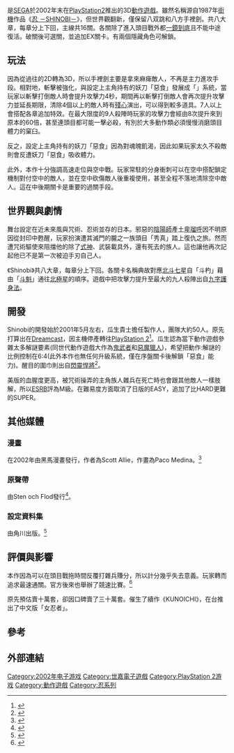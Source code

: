 {{Multiple issues|
{{Copy edit|time=2021-01-01T10:48:58+00:00}}
{{Tone|time=2021-01-01T10:50:33+00:00}}
}}
{{noteTA
| G1=Games
}}
{{Infobox VG
| title = Shinobi
| developer = Overworks
| publisher = [[SEGA|SEGA]]
| producer = 瓜生貴士
| director = 雲野雅廣
| composer = 瀨津丸勝
| artist = 土林誠
| series = 
| released = {{vgrelease|JP|2002年12月5日|NA|2002年11月10日}}
| genre = [[動作遊戲|動作]]（ACT）
| modes = 單人
| platforms = [[PlayStation_2|PlayStation 2]]
}}

{{Vgname|Shinobi}}是[[SEGA|SEGA]]於2002年末在[[PlayStation2|PlayStation2]]推出的3D[[動作遊戲|動作遊戲]]。雖然名稱源自1987年[[街機|街機]]作品《[[忍_－SHINOBI－|忍 －SHINOBI－]]》，但世界觀翻新，僅保留八双跳和八方手裡劍。共八大章，每章分上下回，主線共16關。各關除了進入頭目戰外都[[一鏡到底|一鏡到底]]且不能中途復活。破關後可選關，並追加EX關卡。有兩個隱藏角色可解鎖。

== 玩法 ==

因為從過往的2D轉為3D，所以手裡劍主要是拿來麻痺敵人，不再是主力進攻手段。相對地，斬擊被強化，與設定上主角持有的妖刀「惡食」發展成「{{link-jp|殺陣||殺陣}}」系統，當玩家以斬擊打倒敵人時會提升攻擊力4秒，期間再以斬擊打倒敵人會再次提升攻擊力並延長期限，清除4個以上的敵人時有[[殘心|殘心]]演出，可以得到較多道具。7人以上會搭配各章追加特效。在最大限度的9人殺陣時玩家的攻擊力會經由8次提升來到原本的60倍，甚至連頭目都可能一擊必殺，有別於大多動作類必須慢慢消磨頭目體力的窠臼。

反之，設定上主角持有的妖刀「惡食」因為對魂魄飢渴，因此如果玩家太久不殺敵則會反遭妖刀「惡食」吸收體力。

此外，本作十分強調高速走位與空中戰。玩家常駐的分身衝刺可以在空中搭配鎖定機制對付空中的敵人，並在空中砍傷敵人後重複使用，甚至全程不落地清除空中敵人。這在中後期關卡是重要的過關手段。

== 世界觀與劇情 ==

舞台設定在近未來風與咒術、忍術並存的日本。邪惡的[[陰陽師|陰陽師]]產土[[蛭子神|卑瑠呼]]因不明原因從封印中甦醒，玩家扮演遭其滅門的朧之一族頭目「秀真」踏上復仇之旅。然而遭咒術驅使來阻擋他的除了[[式神|式神]]、武裝載具外，還有死去的族人。這也讓他再次記起他已不是第一次被迫手刃自己人。

《Shinobi》共八大章，每章分上下回。各關卡名稱典故對應[[北斗七星|北斗七星]]自「斗杓」藉由「[[斗魁|斗魁]]」通往[[北極星|北極星]]的順序。遊戲中把攻擊力提升至最大的九人殺陣出自[[九字護身法|九字護身法]]。

== 開發 ==

Shinobi的開發始於2001年5月左右，瓜生貴士擔任製作人，團隊大約50人。原先打算出在[[Dreamcast|Dreamcast]]，因主機停產轉往[[PlayStation_2|PlayStation 2]]<ref>{{cite web |author1=Gamespot Staff |title=Shinobi Q&A |url=https://www.gamespot.com/articles/shinobi-qanda/1100-2883663/ |website=Gamespot |accessdate=2020-12-27 |language=en |date=2002-10-07 |archive-date=2021-01-15 |archive-url=https://web.archive.org/web/20210115201752/https://www.gamespot.com/articles/shinobi-qanda/1100-2883663/ }}</ref>。瓜生認為當下動作遊戲參雜太多解謎要素(同世代動作遊戲大作為[[鬼武者|鬼武者]]和[[惡魔獵人|惡魔獵人]])，希望把動作:解謎的比例控制在6:4(此外本作也無任何升級系統，僅在序盤關卡後解鎖「惡食」能力)。醒目的圍巾則出自[[閃靈悍將|閃靈悍將]]<ref>{{cite web |author1=IGN Staff |title=E3 2002: Shinobi Interview |url=https://www.ign.com/articles/2002/05/23/e3-2002-shinobi-interview |website=IGN |accessdate=2020-12-27 |language=en |date=2002-05-23 |archive-date=2022-05-12 |archive-url=https://web.archive.org/web/20220512085611/https://www.ign.com/articles/2002/05/23/e3-2002-shinobi-interview }}</ref>。

美版的血腥度更高，被咒術操弄的主角族人雜兵在死亡時也會跟其他敵人一樣肢解，所以[[ESRB|ESRB]]評為M級。在難易度方面取消了日版的EASY，追加了比HARD更難的SUPER。

== 其他媒體 ==
=== 漫畫 ===
在2002年由黑馬漫畫發行，作者為Scott Allie，作畫為Paco Medina。<ref>{{cite book |author1=Scott Allie |coauthors=Paco Medina |title=Shinobi #1 (English) Comic |date=2002-11 |publisher=Dark Horse Comics |location=美國 |url=https://www.amazon.com/Shinobi-1-Dark-Horse/dp/B000IFX1RG/ref=sr_1_1?ie=UTF8&s=books&qid=1271540236&sr=1-1 |accessdate=2020-12-27}}</ref>

=== 原聲帶 ===
由Sten och Flod發行<ref>{{cite book |author1=瀨津丸勝 |coauthors=熊谷文繪、中川輝彥、前田龍之、蓑部雄崇 |title=Shinobi ORIGINAL SOUNDTRACK |date=2002-12-05 |publisher=Sten och Flod |location=日本 |accessdate=2020-12-27}}</ref>。

=== 設定資料集 ===
由角川出版。<ref>{{cite book |title=Shinobi THE WIDE イラストレーションアーカイブ |date=2003-04-01 |publisher=角川書店 |location=日本 |isbn=978-4047071179 |url=https://www.amazon.co.jp/Shinobi-WIDE-%E3%82%A4%E3%83%A9%E3%82%B9%E3%83%88%E3%83%AC%E3%83%BC%E3%82%B7%E3%83%A7%E3%83%B3%E3%82%A2%E3%83%BC%E3%82%AB%E3%82%A4%E3%83%96-%E3%82%B3%E3%83%B3%E3%83%97%E3%83%86%E3%82%A3%E3%83%BC%E3%82%AF/dp/404707117X |accessdate=2020-12-27 |language=ja |archive-date=2011-05-27 |archive-url=https://web.archive.org/web/20110527131917/http://www.amazon.co.jp/Shinobi-WIDE-%E3%82%A4%E3%83%A9%E3%82%B9%E3%83%88%E3%83%AC%E3%83%BC%E3%82%B7%E3%83%A7%E3%83%B3%E3%82%A2%E3%83%BC%E3%82%AB%E3%82%A4%E3%83%96-%E3%82%B3%E3%83%B3%E3%83%97%E3%83%86%E3%82%A3%E3%83%BC%E3%82%AF/dp/404707117X }}</ref>

== 評價與影響 ==

本作因為可以在頭目戰拖時間反覆打雜兵賺分，所以計分幾乎失去意義。玩家轉而追求最速通關。官方後來也舉辦了競速比賽。<ref>{{cite web |title=最速の忍は誰だ? |url=https://web.archive.org/web/20071107012421fw_/http://www.segawow.com/shinobi/html/timeat/index.html |accessdate=2020-12-27}}</ref>

原先預估賣十萬套，卻因口碑賣了三十萬套。催生了續作《KUNOICHI》，在台推出了中文版「女忍者」。

== 參考 ==
{{Reflist}}

== 外部連結 ==
{{忍系列}}
{{DEFAULTSORT:Shinobi}}
[[Category:2002年电子游戏|Category:2002年电子游戏]]
[[Category:世嘉電子遊戲|Category:世嘉電子遊戲]]
[[Category:PlayStation_2游戏|Category:PlayStation 2游戏]]
[[Category:動作遊戲|Category:動作遊戲]]
[[Category:忍系列|Category:忍系列]]